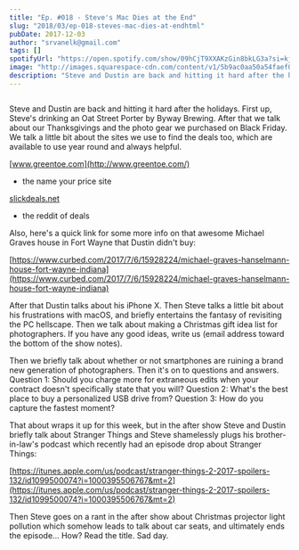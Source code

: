 ```yaml
---
title: "Ep. #018 - Steve's Mac Dies at the End"
slug: "2018/03/ep-018-steves-mac-dies-at-endhtml"
pubDate: 2017-12-03
author: "srvanelk@gmail.com"
tags: []
spotifyUrl: "https://open.spotify.com/show/09hCjT9XXAKzGin8bkLG3a?si=kjRZvQ1JTb6Ov3HVzSSlWA"
image: "http://images.squarespace-cdn.com/content/v1/5b9ac0aa50a54faef024c950/1547782347496-A2WRHYTCZC3MM6J9OJYU/image-asset.png/img.png/weddingphotohangover/embed/episodes/Ep--018---Steves-Mac-Dies-at-the-End-e1rihl"
description: "Steve and Dustin are back and hitting it hard after the holidays. First up, Steve's drinking an Oat Street Porter by Byway Brewing. After that we talk about our Thanksgivings and the photo gear we purchased on Black Friday. We talk a little bit about the sites we use to find the deals too, which are available to use year round and always helpful."
---
```


<figure>
  <img src="http://images.squarespace-cdn.com/content/v1/5b9ac0aa50a54faef024c950/1547782347496-A2WRHYTCZC3MM6J9OJYU/image-asset.png/img.png/weddingphotohangover/embed/episodes/Ep--018---Steves-Mac-Dies-at-the-End-e1rihl" alt="" />
</figure>

Steve and Dustin are back and hitting it hard after the holidays. First up, Steve's drinking an Oat Street Porter by Byway Brewing. After that we talk about our Thanksgivings and the photo gear we purchased on Black Friday. We talk a little bit about the sites we use to find the deals too, which are available to use year round and always helpful.

[www.greentoe.com](http://www.greentoe.com/)

- the name your price site

[slickdeals.net](http://slickdeals.net/)

- the reddit of deals

Also, here's a quick link for some more info on that awesome Michael Graves house in Fort Wayne that Dustin didn't buy:

[https://www.curbed.com/2017/7/6/15928224/michael-graves-hanselmann-house-fort-wayne-indiana](https://www.curbed.com/2017/7/6/15928224/michael-graves-hanselmann-house-fort-wayne-indiana)

After that Dustin talks about his iPhone X. Then Steve talks a little bit about his frustrations with macOS, and briefly entertains the fantasy of revisiting the PC hellscape. Then we talk about making a Christmas gift idea list for photographers. If you have any good ideas, write us (email address toward the bottom of the show notes).

Then we briefly talk about whether or not smartphones are ruining a brand new generation of photographers. Then it's on to questions and answers. Question 1: Should you charge more for extraneous edits when your contract doesn't specifically state that you will? Question 2: What's the best place to buy a personalized USB drive from? Question 3: How do you capture the fastest moment?

That about wraps it up for this week, but in the after show Steve and Dustin briefly talk about Stranger Things and Steve shamelessly plugs his brother-in-law's podcast which recently had an episode drop about Stranger Things:

[https://itunes.apple.com/us/podcast/stranger-things-2-2017-spoilers-132/id1099500074?i=1000395506767&mt=2](https://itunes.apple.com/us/podcast/stranger-things-2-2017-spoilers-132/id1099500074?i=1000395506767&mt=2)

Then Steve goes on a rant in the after show about Christmas projector light pollution which somehow leads to talk about car seats, and ultimately ends the episode... How? Read the title. Sad day.
